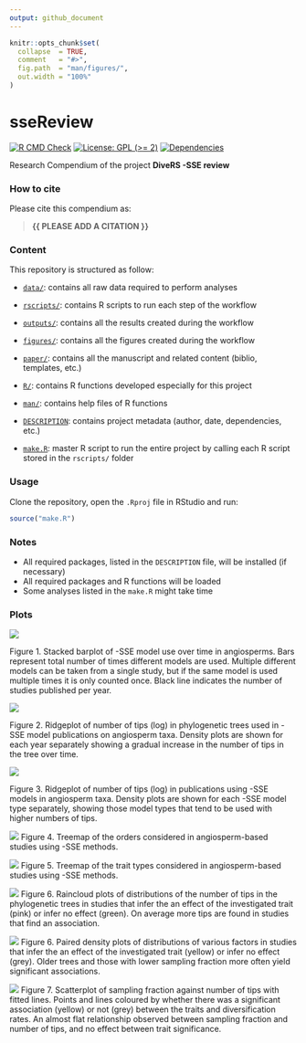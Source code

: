 ```yaml
---
output: github_document
---
```


<!-- README.md is generated from README.Rmd. Please edit that file -->


```r
knitr::opts_chunk$set(
  collapse  = TRUE,
  comment   = "#>",
  fig.path  = "man/figures/",
  out.width = "100%"
)
```



# sseReview


<!-- badges: start -->
[![R CMD Check](https://github.com/ajhelmstetter/sseReview/actions/workflows/R-CMD-check.yaml/badge.svg)](https://github.com/ajhelmstetter/sseReview/actions/workflows/R-CMD-check.yaml)
[![License: GPL (>= 2)](https://img.shields.io/badge/License-GPL%20%28%3E%3D%202%29-blue.svg)](https://choosealicense.com/licenses/gpl-2.0/)
[![Dependencies](https://img.shields.io/badge/dependencies-0/0-brightgreen?style=flat)](#)
<!-- badges: end -->


Research Compendium of the project **DiveRS -SSE review**


### How to cite

Please cite this compendium as: 

> **{{ PLEASE ADD A CITATION }}**


### Content

This repository is structured as follow:

- [`data/`](https://github.com/ajhelmstetter/sseReview/tree/master/data):
contains all raw data required to perform analyses

- [`rscripts/`](https://github.com/ajhelmstetter/sseReview/tree/master/rscripts/):
contains R scripts to run each step of the workflow

- [`outputs/`](https://github.com/ajhelmstetter/sseReview/tree/master/outputs):
contains all the results created during the workflow

- [`figures/`](https://github.com/ajhelmstetter/sseReview/tree/master/figures):
contains all the figures created during the workflow

- [`paper/`](https://github.com/ajhelmstetter/sseReview/tree/master/paper):
contains all the manuscript and related content (biblio, templates, etc.)

- [`R/`](https://github.com/ajhelmstetter/sseReview/tree/master/R):
contains R functions developed especially for this project

- [`man/`](https://github.com/ajhelmstetter/sseReview/tree/master/man):
contains help files of R functions

- [`DESCRIPTION`](https://github.com/ajhelmstetter/sseReview/tree/master/DESCRIPTION):
contains project metadata (author, date, dependencies, etc.)

- [`make.R`](https://github.com/ajhelmstetter/sseReview/tree/master/make.R):
master R script to run the entire project by calling each R script stored in the `rscripts/` folder



### Usage

Clone the repository, open the `.Rproj` file in RStudio and run:

```r
source("make.R")
```

### Notes

- All required packages, listed in the `DESCRIPTION` file, will be installed (if necessary)
- All required packages and R functions will be loaded
- Some analyses listed in the `make.R` might take time

### Plots

![](figures/stacked_barplot_models.png) 

Figure 1. Stacked barplot of -SSE model use over time in angiosperms. Bars represent total number of times different models are used. Multiple different models can be taken from a single study, but if the same model is used multiple times it is only counted once. Black line indicates the number of studies published per year.

![](figures/ridgeplot_tips_year.png) 

Figure 2. Ridgeplot of number of tips (log) in phylogenetic trees used in -SSE model publications on angiosperm taxa. Density plots are shown for each year separately showing a gradual increase in the number of tips in the tree over time.  

![](figures/ridgeplot_tips_model.png) 

Figure 3. Ridgeplot of number of tips (log) in publications using -SSE models in angiosperm taxa. Density plots are shown for each -SSE model type separately, showing those model types that tend to be used with higher numbers of tips.  

![](figures/treemap_orders.png)
Figure 4. Treemap of the orders considered in angiosperm-based studies using -SSE methods.


![](figures/treemap_traits.png)
Figure 5. Treemap of the trait types considered in angiosperm-based studies using -SSE methods.

![](figures/raincloud_tips.png)
Figure 6. Raincloud plots of distributions of the number of tips in the phylogenetic trees in studies that infer the an effect of the investigated trait (pink) or infer no effect (green). On average more tips are found in studies that find an association.

![](figures/densities.png) 
Figure 6. Paired density plots of distributions of various factors in studies that infer the an effect of the investigated trait (yellow) or infer no effect (grey). Older trees and those with lower sampling fraction more often yield significant associations.

![](figures/scatterplot_sampling_tips.png)
Figure 7. Scatterplot of sampling fraction against number of tips with fitted lines. Points and lines coloured by whether there was a significant association (yellow) or not (grey) between the traits and diversification rates. An almost flat relationship observed between sampling fraction and number of tips, and no effect between trait significance.
